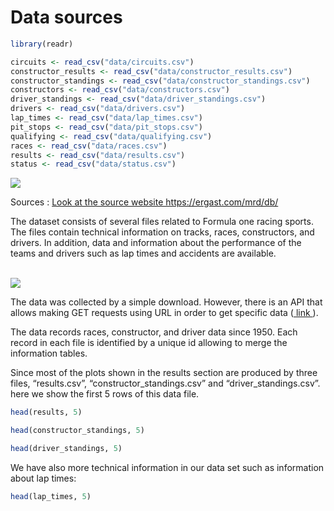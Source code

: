 # Data sources


```r
library(readr)

circuits <- read_csv("data/circuits.csv")
constructor_results <- read_csv("data/constructor_results.csv")
constructor_standings <- read_csv("data/constructor_standings.csv")
constructors <- read_csv("data/constructors.csv")
driver_standings <- read_csv("data/driver_standings.csv")
drivers <- read_csv("data/drivers.csv")
lap_times <- read_csv("data/lap_times.csv")
pit_stops <- read_csv("data/pit_stops.csv")
qualifying <- read_csv("data/qualifying.csv")
races <- read_csv("data/races.csv")
results <- read_csv("data/results.csv")
status <- read_csv("data/status.csv")
```

<img src="Images/logo.png">

Sources : <a href="https://ergast.com/mrd/db/">Look at the source website https://ergast.com/mrd/db/</a>

The dataset consists of several files related to Formula one racing sports. The files contain technical information on tracks, races, constructors, and drivers. In addition, data and information about the performance of the teams and drivers such as lap times and accidents are available.

<br/>
<img src="Images/image_data.png">

The data was collected by a simple download. However, there is an API that allows making GET requests using URL in order to get specific data (<a href="https://ergast.com/mrd/"> link </a>).

The data records races, constructor, and driver data since 1950. Each record in each file is identified by a unique id allowing to merge the information tables. 

Since most of the plots shown in the results section are produced by three files, "results.csv", "constructor_standings.csv" and "driver_standings.csv". here we show the first 5 rows of this data file.

```r
head(results, 5)
```

```r
head(constructor_standings, 5)
```

```r
head(driver_standings, 5)
```

We have also more technical information in our data set such as information about lap times:

```r
head(lap_times, 5)
```
